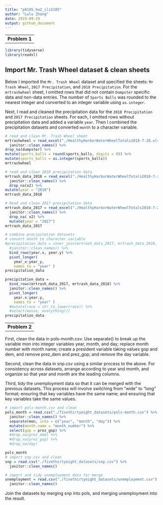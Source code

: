 ```yaml
---
title: "p8105_hw2_ilz2105"
author: "Lulu Zhang"
date: 2019-09-29
output: github_document
---
```


--
__Problem 1__
--


```r
library(tidyverse)
library(readxl)
```


## Import Mr. Trash Wheel dataset & clean sheets 

Below I imported the `Mr. Trash Wheel` dataset and specified the sheets: `Mr Trash Wheel`, `2017 Precipitation`, 
and `2018 Precipitation`. For the `mrtrashwheel` sheet, I omitted rows that did not contain `Dumpster` specific data 
and non-data entries. The number of `Sports Balls` was rounded to the nearest integer and converted to 
an integer variable using `as.integer`. 

Next, I read and cleaned the precipitation data for the `2018 Precipitation` and `2017 Precipitation` sheets. 
For each, I omitted rows without precipitation data and added a variable `year`. Then I combined the precipitation 
datasets and converted `month` to a character variable. 

```r
# read and clean Mr. Trash Wheel sheet
mrtrashwheel = read_excel("./HealthyHarborWaterWheelTotals2018-7-28.xlsx", 1) %>% 
  janitor::clean_names() %>% 
drop_na(dumpster) %>% 
mutate(sports_balls = round(sports_balls, digits = 0)) %>%  
mutate(sports_balls = as.integer(sports_balls))
mrtrashwheel

# read and clean 2018 precipitation data
mrtrash_data_2018 = read_excel("./HealthyHarborWaterWheelTotals2018-7-28.xlsx", 3 ) %>% 
  janitor::clean_names() %>%
  drop_na(x2) %>% 
mutate(year = "2018")
mrtrash_data_2018

# Read and clean 2017 precipitation data
mrtrash_data_2017 = read_excel("./HealthyHarborWaterWheelTotals2018-7-28.xlsx", 4, na = "NA", ) %>% 
  janitor::clean_names() %>%
  drop_na( x2) %>% 
  mutate(year = "2017")
mrtrash_data_2017

# combine precipitation datasets
# convert month to character variable
#precipitation_data = inner_join(mrtrash_data_2017, mrtrash_data_2018, by = "precipitation_in") %>% 
  #janitor::clean_names() %>%
  bind_rows(year.x, year.y) %>%
  pivot_longer(
    year_x:year_y,
    names_to = "year" ) 
precipitation_data

precipitation_data = 
  bind_rows(mrtrash_data_2017, mrtrash_data_2018) %>%
  janitor::clean_names() %>%
  pivot_longer(
    year.x:year.y,
    names_to = "year" ) 
  #mutate(race = str_to_lower(race)) %>% 
  #select(movie, everything()) 
precipitation_data
```

--
__Problem 2__
--

First, clean the data in pols-month.csv. Use separate() to break up the variable mon into integer variables 
year, month, and day; replace month number with month name; create a president variable taking values 
gop and dem, and remove prez_dem and prez_gop; and remove the day variable.

Second, clean the data in snp.csv using a similar process to the above. For consistency across datasets, 
arrange according to year and month, and organize so that year and month are the leading columns.

Third, tidy the unemployment data so that it can be merged with the previous datasets. This process will involve 
switching from “wide” to “long” format; ensuring that key variables have the same name; and ensuring that key
variables take the same values.


```r
# import pols-month.csv and clean
pols_month = read.csv("./fivethirtyeight_datasets/pols-month.csv") %>% 
  janitor::clean_names() %>% 
  separate(mon, into = c("year", "month", "day")) %>% 
  mutate(month.name = "month_number") %>% 
  select(gop = prez_gop) %>% 
  #drop_na(prez_dem) %>% 
  #drop_na(prez_gop) %>% 
  #drop_na(day)

pols_month
# import snp.csv and clean
snp = read.csv("./fivethirtyeight_datasets/snp.csv") %>% 
  janitor::clean_names()

# import and tidy unemployment data for merge
unemployment = read.csv("./fivethirtyeight_datasets/unemployment.csv") %>% 
  janitor::clean_names()
```


Join the datasets by merging snp into pols, and merging unemployment into the result.



 

